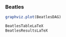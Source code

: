 
###   Beatles



```r
graphviz.plot(BeatlesDAG)
```


<!-- ```{r,echo=TRUE,eval=TRUE,fig.align = "center",cache=TRUE, fig.show = "hold", out.width = "100%"} -->
<!-- CPkable0("robbersBN","WhoMurdered") -->
<!-- ``` -->




```r
BeatlesTableLaTeX
BeatlesResultsLaTeX
```





